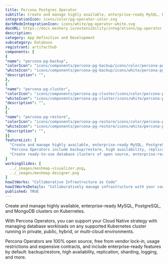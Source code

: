```yaml
---
title: Percona Postgres Operator
subtitle: Create and manage highly available, enterprise-ready MySQL, PostgreSQL, and MongoDB clusters on Kubernetes.
integrationIcon: icons/color/pg-operator-color.svg
darkModeIntegrationIcon: icons/white/pg-operator-white.svg
docURL: https://docs.meshery.io/extensibility/integrations/pg-operator
description: 
category: App Definition and Development
subcategory: Database
registrant: artifacthub
components: [
{
"name": "percona-pg-backup",
"colorIcon": "icons/components/percona-pg-backup/icons/color/percona-pg-backup-color.svg",
"whiteIcon": "icons/components/percona-pg-backup/icons/white/percona-pg-backup-white.svg",
"description": "",
},
{
"name": "percona-pg-cluster",
"colorIcon": "icons/components/percona-pg-cluster/icons/color/percona-pg-cluster-color.svg",
"whiteIcon": "icons/components/percona-pg-cluster/icons/white/percona-pg-cluster-white.svg",
"description": "",
},
{
"name": "percona-pg-restore",
"colorIcon": "icons/components/percona-pg-restore/icons/color/percona-pg-restore-color.svg",
"whiteIcon": "icons/components/percona-pg-restore/icons/white/percona-pg-restore-white.svg",
"description": "",
}]
featureList: [
  "Create and manage highly available, enterprise-ready MySQL, PostgreSQL, and MongoDB clusters on Kubernetes.",
  "Percona Operators include backup/restore, high availability, replication, sharding, logging features and more.",
  "Create ready-to-use database clusters of open source, enterprise-ready versions of MySQL, MongoDB, and PostgreSQL, created and supported by the Percona team."
]
workingSlides: [
  ../_images/meshmap-visualizer.png,
  ../_images/meshmap-designer.png
]
howItWorks: "Collaborative Infrastructure as Code"
howItWorksDetails: "Collaboratively manage infrastructure with your coworkers synchronously sharing the same designs."
published: TRUE
---
```

<p>
Create and manage highly available, enterprise-ready MySQL, PostgreSQL, and MongoDB clusters on Kubernetes.
</p>
<p>
    With Percona Operators, you can support your Cloud Native strategy with managing database workloads on any supported Kubernetes cluster running in private, public, hybrid, or multi-cloud environments.
</p>
<p>
    Percona Operators are 100% open source, free from vendor lock-in, usage restrictions and expensive contracts, and include enterprise-ready features by default: backup/restore, high availability, replication, sharding, logging, and more.
</p>
